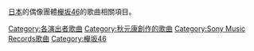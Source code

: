 [[日本|日本]]的偶像團體[[櫸坂46|櫸坂46]]的歌曲相關項目。

{{DEFAULTSORT:  Keyakizaka46}}
[[Category:各演出者歌曲|Category:各演出者歌曲]]
[[Category:秋元康創作的歌曲|Category:秋元康創作的歌曲]]
[[Category:Sony_Music_Records歌曲|Category:Sony Music Records歌曲]]
[[Category:櫸坂46|Category:櫸坂46]]